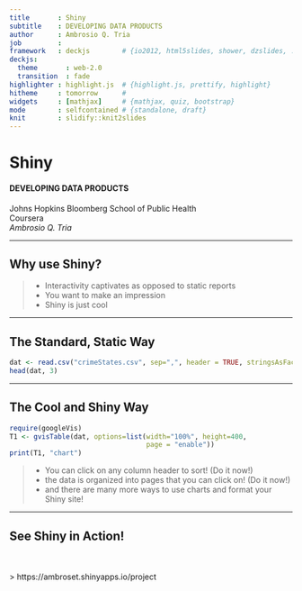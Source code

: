 ```yaml
---
title       : Shiny 
subtitle    : DEVELOPING DATA PRODUCTS
author      : Ambrosio Q. Tria
job         : 
framework   : deckjs        # {io2012, html5slides, shower, dzslides, ...}
deckjs:
  theme       : web-2.0
  transition  : fade
highlighter : highlight.js  # {highlight.js, prettify, highlight}
hitheme     : tomorrow      # 
widgets     : [mathjax]     # {mathjax, quiz, bootstrap}
mode        : selfcontained # {standalone, draft}
knit        : slidify::knit2slides
---
```



# Shiny

#### DEVELOPING DATA PRODUCTS
Johns Hopkins Bloomberg School of Public Health <br>
Coursera <br>
*Ambrosio Q. Tria*

---

## Why use Shiny?

> * Interactivity captivates as opposed to static reports
> * You want to make an impression
> * Shiny is just cool

---

## The Standard, Static Way

```r
dat <- read.csv("crimeStates.csv", sep=",", header = TRUE, stringsAsFactors = FALSE)
head(dat, 3)
```


---

## The Cool and Shiny Way

```r
require(googleVis)
T1 <- gvisTable(dat, options=list(width="100%", height=400,
                                  page = "enable"))
print(T1, "chart")
```

> * You can click on any column header to sort! (Do it now!)
> * the data is organized into pages that you can click on! (Do it now!)
> * and there are many more ways to use charts and format your Shiny site!

---

## See Shiny in Action!

<br><br>
> https://ambroset.shinyapps.io/project



